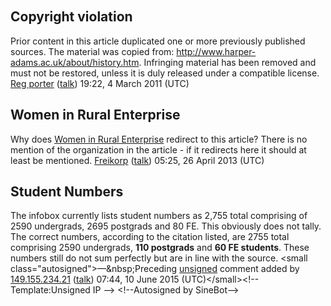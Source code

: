 <article id="11244353" title=Talk:Harper Adams University>
	<talkpage id="11244353" title="Talk:Harper Adams University">
{{WikiProject Universities|importance=Mid|class=Start}}
{{WikiProject Shropshire|class=start|importance=mid}}
{{talkheader}}
==Copyright violation==
Prior content in this article duplicated one or more previously published sources. The material was copied from: http://www.harper-adams.ac.uk/about/history.htm. Infringing material has been removed and must not be restored, unless it is duly released under a compatible license. [[User:Reg porter|Reg porter]] ([[User talk:Reg porter|talk]]) 19:22, 4 March 2011 (UTC)

== Women in Rural Enterprise ==

Why does [[Women in Rural Enterprise]] redirect to this article? There is no mention of the organization in the article - if it redirects here it should at least be mentioned. [[User:Freikorp|Freikorp]] ([[User talk:Freikorp|talk]]) 05:25, 26 April 2013 (UTC)

== Student Numbers ==

The infobox currently lists student numbers as 2,755 total comprising of 2590 undergrads, 2695 postgrads and 80 FE. This obviously does not tally. The correct numbers, according to the citation listed, are 2755 total comprising 2590 undergrads, '''110 postgrads''' and '''60 FE students'''. These numbers still do not sum perfectly but are in line with the source.  &lt;small class=&quot;autosigned&quot;&gt;—&amp;nbsp;Preceding [[Wikipedia:Signatures|unsigned]] comment added by [[Special:Contributions/149.155.234.21|149.155.234.21]] ([[User talk:149.155.234.21|talk]]) 07:44, 10 June 2015 (UTC)&lt;/small&gt;&lt;!-- Template:Unsigned IP --&gt; &lt;!--Autosigned by SineBot--&gt;
	</talkpage>
</article>